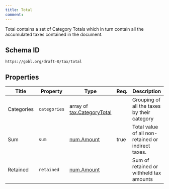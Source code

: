 ```yaml
---
title: Total
comment: 
---
```


Total contains a set of Category Totals which in turn contain all the accumulated taxes contained in the document.

## Schema ID

`https://gobl.org/draft-0/tax/total`

## Properties

| Title      | Property     | Type                                                      | Req. | Description                                        |
|------------|--------------|-----------------------------------------------------------|------|----------------------------------------------------|
| Categories | `categories` | array of [tax.CategoryTotal](/draft-0/tax/category_total) |      | Grouping of all the taxes by their category        |
| Sum        | `sum`        | [num.Amount](/draft-0/num/amount)                         | true | Total value of all non-retained or indirect taxes. |
| Retained   | `retained`   | [num.Amount](/draft-0/num/amount)                         |      | Sum of retained or withheld tax amounts            |

